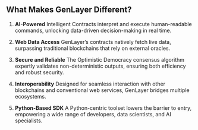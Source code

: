 ## What Makes GenLayer Different?
1. **AI-Powered**
Intelligent Contracts interpret and execute human-readable commands, unlocking data-driven decision-making in real time.

2. **Web Data Access**
GenLayer’s contracts natively fetch live data, surpassing traditional blockchains that rely on external oracles.

3. **Secure and Reliable**
The Optimistic Democracy consensus algorithm expertly validates non-deterministic outputs, ensuring both efficiency and robust security.

4. **Interoperability**
Designed for seamless interaction with other blockchains and conventional web services, GenLayer bridges multiple ecosystems.

5. **Python-Based SDK**
A Python-centric toolset lowers the barrier to entry, empowering a wide range of developers, data scientists, and AI specialists.